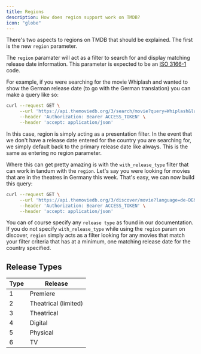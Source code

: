 ```yaml
---
title: Regions
description: How does region support work on TMDB?
icon: "globe"
---
```



There's two aspects to regions on TMDB that should be explained. The first is the new `region` parameter.

The `region` paramater will act as a filter to search for and display matching release date information. This parameter is expected to be an [ISO 3166-1](https://en.wikipedia.org/wiki/ISO_3166-2) code.

For example, if you were searching for the movie Whiplash and wanted to show the German release date (to go with the German translation) you can make a query like so:

```bash Example German Request
curl --request GET \
     --url 'https://api.themoviedb.org/3/search/movie?query=Whiplash&language=de-DE&region=DE' \
     --header 'Authorization: Bearer ACCESS_TOKEN' \
     --header 'accept: application/json'
```

In this case, region is simply acting as a presentation filter. In the event that we don't have a release date entered for the country you are searching for, we simply default 
back to the primary release date like always. This is the same as entering no region parameter.

Where this can get pretty amazing is with the `with_release_type` filter that can work in tandum with the `region`. Let's say you were looking for movies that are in the 
theatres in Germany this week. That's easy, we can now build this query:

```bash Example German Theatrical Request
curl --request GET \
     --url 'https://api.themoviedb.org/3/discover/movie?language=de-DE&region=DE&release_date.gte=2016-11-16&release_date.lte=2016-12-02&with_release_type=2|3' \
     --header 'Authorization: Bearer ACCESS_TOKEN' \
     --header 'accept: application/json'
```

You can of course specify any `release type` as found in our documentation. If you do not specify `with_release_type` while using the `region` param on discover, 
`region` simply acts as a filter looking for any movies that match your filter criteria that has at a minimum, one matching release date for the country specified.

## Release Types
| Type  | Release              |
| ----- | ---------------------|
| 1	   | Premiere             |
| 2	   | Theatrical (limited) |
| 3	   | Theatrical           |
| 4	   | Digital              |
| 5	   | Physical             |
| 6	   | TV                   |

